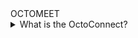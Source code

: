 
<div className="main-bg">
<div className="flex-item">
<div className = "mb-2 text-center font-bold text-transparent sm:text-6xl text-[25px] bg-clip-text bg-[radial-gradient(ellipse_at_right,_var(--tw-gradient-stops))] from-sky-300/50 to-indigo-900/45">OCTOMEET</div>
<details className="details">
<summary className="qs mb-2  sm:text-2xl text-[25px] text-gray-500">What is the OctoConnect?</summary>
<div className="ml-2 mr-2 sm:ml-64 sm:mr-64 md:ml-32 md:mr-32 lg:ml-16 lg:mr-16 xl:ml-8 xl:mr-8 bg-gray-600/25 rounded-xl flex flex-col items-center p-4">
<h1 className=" mb-2 text-center text-transparent sm:text-1xl text-[25px] bg-clip-text bg-[radial-gradient(ellipse_at_right,_var(--tw-gradient-stops))] from-sky-300/50 to-indigo-200/25">OctoConnect is a website that demonstrates the functionality and complexity of Octomeet, a platform that incorporates various technologies from different developers. OctoConnect helps users to explore and learn more about Octomeet’s features and components.</h1>
</div>
</details>






<div className="box">

<Connect name="Subham Maity"
githubProfileLink="https://github.com/Subham-Maity"
githubRepositoryLink="https://github.com/Subham-Maity/ReactJS-For-Beginners"
/>

<Connect
githubRepositoryLink="https://github.com/Subham-Maity/docker_tutorial"
/>

<Connect
githubRepositoryLink="https://github.com/Subham-Maity/prisma-tutorial"
/>
</div>


<div className="box">

<Connect name="Linus Torvalds"
githubProfileLink="https://github.com/torvalds"
githubRepositoryLink="https://github.com/torvalds/linux"
/>

<Connect
githubRepositoryLink="https://github.com/torvalds/test-tlb"
/>

</div>










</div>
</div>


